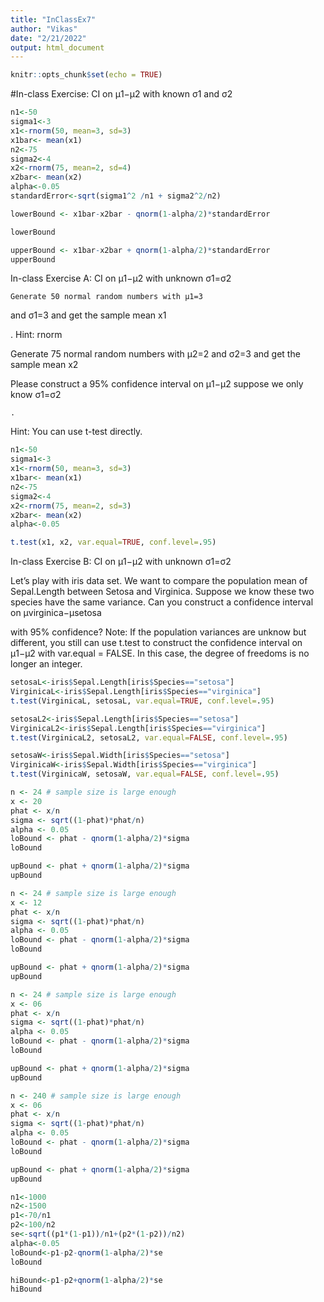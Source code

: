 ```yaml
---
title: "InClassEx7"
author: "Vikas"
date: "2/21/2022"
output: html_document
---
```


```r
knitr::opts_chunk$set(echo = TRUE)
```

#In-class Exercise: CI on μ1−μ2 with known σ1 and σ2

```r
n1<-50
sigma1<-3
x1<-rnorm(50, mean=3, sd=3)
x1bar<- mean(x1)
n2<-75
sigma2<-4
x2<-rnorm(75, mean=2, sd=4)
x2bar<- mean(x2)
alpha<-0.05
standardError<-sqrt(sigma1^2 /n1 + sigma2^2/n2)

lowerBound <- x1bar-x2bar - qnorm(1-alpha/2)*standardError

lowerBound

upperBound <- x1bar-x2bar + qnorm(1-alpha/2)*standardError
upperBound

```

In-class Exercise A: CI on μ1−μ2
with unknown σ1=σ2

    Generate 50 normal random numbers with μ1=3

and σ1=3 and get the sample mean x1

. Hint: rnorm

Generate 75 normal random numbers with μ2=2
and σ2=3 and get the sample mean x2

Please construct a 95% confidence interval on μ1−μ2
suppose we only know σ1=σ2

    .

Hint: You can use t-test directly.

```r

n1<-50
sigma1<-3
x1<-rnorm(50, mean=3, sd=3)
x1bar<- mean(x1)
n2<-75
sigma2<-4
x2<-rnorm(75, mean=2, sd=3)
x2bar<- mean(x2)
alpha<-0.05

t.test(x1, x2, var.equal=TRUE, conf.level=.95)
```

In-class Exercise B: CI on μ1−μ2
with unknown σ1=σ2

Let’s play with iris data set. We want to compare the population mean of Sepal.Length between Setosa and Virginica. Suppose we know these two species have the same variance. Can you construct a confidence interval on μvirginica−μsetosa

with 95% confidence?
Note: If the population variances are unknow but different, you still can use t.test to construct the confidence interval on μ1−μ2
with var.equal = FALSE. In this case, the degree of freedoms is no longer an integer.

```r
setosaL<-iris$Sepal.Length[iris$Species=="setosa"]
VirginicaL<-iris$Sepal.Length[iris$Species=="virginica"]
t.test(VirginicaL, setosaL, var.equal=TRUE, conf.level=.95)

```
```r
setosaL2<-iris$Sepal.Length[iris$Species=="setosa"]
VirginicaL2<-iris$Sepal.Length[iris$Species=="virginica"]
t.test(VirginicaL2, setosaL2, var.equal=FALSE, conf.level=.95)

```





```r
setosaW<-iris$Sepal.Width[iris$Species=="setosa"]
VirginicaW<-iris$Sepal.Width[iris$Species=="virginica"]
t.test(VirginicaW, setosaW, var.equal=FALSE, conf.level=.95)

```

```r

n <- 24 # sample size is large enough
x <- 20
phat <- x/n
sigma <- sqrt((1-phat)*phat/n)
alpha <- 0.05
loBound <- phat - qnorm(1-alpha/2)*sigma
loBound

upBound <- phat + qnorm(1-alpha/2)*sigma
upBound
```

```r

n <- 24 # sample size is large enough
x <- 12
phat <- x/n
sigma <- sqrt((1-phat)*phat/n)
alpha <- 0.05
loBound <- phat - qnorm(1-alpha/2)*sigma
loBound

upBound <- phat + qnorm(1-alpha/2)*sigma
upBound
```
```r

n <- 24 # sample size is large enough
x <- 06
phat <- x/n
sigma <- sqrt((1-phat)*phat/n)
alpha <- 0.05
loBound <- phat - qnorm(1-alpha/2)*sigma
loBound

upBound <- phat + qnorm(1-alpha/2)*sigma
upBound
```

```r

n <- 240 # sample size is large enough
x <- 06
phat <- x/n
sigma <- sqrt((1-phat)*phat/n)
alpha <- 0.05
loBound <- phat - qnorm(1-alpha/2)*sigma
loBound

upBound <- phat + qnorm(1-alpha/2)*sigma
upBound
```

```r
n1<-1000
n2<-1500
p1<-70/n1
p2<-100/n2
se<-sqrt((p1*(1-p1))/n1+(p2*(1-p2))/n2)
alpha<-0.05
loBound<-p1-p2-qnorm(1-alpha/2)*se
loBound

hiBound<-p1-p2+qnorm(1-alpha/2)*se
hiBound
```

